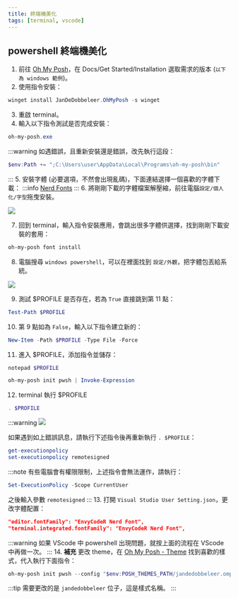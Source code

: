 ```yaml
---
title: 終端機美化
tags: [terminal, vscode]
---
```

## powershell 終端機美化
1. 前往 [Oh My Posh](https://ohmyposh.dev/)，在 Docs/Get Started/Installation 選取需求的版本 (`以下為 windows 範例`)。
2. 使用指令安裝：
```powershell
winget install JanDeDobbeleer.OhMyPosh -s winget
```
3. 重啟 terminal。
4. 輸入以下指令測試是否完成安裝：
```powershell
oh-my-posh.exe
```
:::warning
如遇錯誤，且重新安裝還是錯誤，改先執行這段：
```powershell
$env:Path += ";C:\Users\user\AppData\Local\Programs\oh-my-posh\bin"
```
:::
5. 安裝字體 (必要選項，不然會出現亂碼)，下面連結選擇一個喜歡的字體下載：
:::info
[Nerd Fonts](https://www.nerdfonts.com/)
:::
6. 將剛剛下載的字體檔案解壓縮，前往電腦`設定/個人化/字型`拖曳安裝。

![](./assets/windows-setting.png)

7. 回到 terminal，輸入指令安裝應用，會跳出很多字體供選擇，找到剛剛下載安裝的套用：
```powershell
oh-my-posh font install
```
8. 電腦搜尋 `windows powershell`，可以在裡面找到 `設定/外觀`，把字體包丟給系統。

![](./assets/powershell-font.png)

9. 測試 $PROFILE 是否存在，若為 `True` 直接跳到第 11 點：
```powershell
Test-Path $PROFILE
```
10. 第 9 點如為 `False`，輸入以下指令建立新的：
```powershell
New-Item -Path $PROFILE -Type File -Force
```
11. 進入 $PROFILE，添加指令並儲存：
```powershell title='Go into $PROFILE'
notepad $PROFILE
```
```powershell title='$PROFILE 添加這行'
oh-my-posh init pwsh | Invoke-Expression
```
12. terminal 執行 $PROFILE
```powershell
. $PROFILE
```
:::warning
![](./assets/powershell-error.png)

如果遇到如上錯誤訊息，請執行下述指令後再重新執行 `. $PROFILE`：
```powershell
get-executionpolicy
set-executionpolicy remotesigned
```
:::note
有些電腦會有權限限制，上述指令會無法運作，請執行：
```powershell
Set-ExecutionPolicy -Scope CurrentUser
```
之後輸入參數 `remotesigned`
:::
13. 打開 `Visual Studio User Setting.json`，更改字體配置：
```json
"editor.fontFamily": "EnvyCodeR Nerd Font",
"terminal.integrated.fontFamily": "EnvyCodeR Nerd Font",
```
:::warning
如果 VScode 中 powershell 出現問題，就按上面的流程在 VScode 中再做一次。
:::
14. **補充** 更改 theme，在 [Oh My Posh - Theme](https://ohmyposh.dev/docs/themes#jandedobbeleer) 找到喜歡的樣式，代入執行下面指令：
```powershell
oh-my-posh init pwsh --config "$env:POSH_THEMES_PATH/jandedobbeleer.omp.json" | Invoke-Expression
```
:::tip
需要更改的是 `jandedobbeleer` 位子，這是樣式名稱。
:::